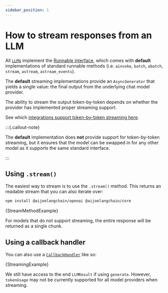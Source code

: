 ```yaml
---
sidebar_position: 1
---
```


# How to stream responses from an LLM

All [`LLM`s](https://api.js.langchain.com/classes/langchain_core.language_models_llms.BaseLLM.html) implement the [Runnable interface](https://api.js.langchain.com/classes/langchain_core.runnables.Runnable.html), which comes with **default** implementations of standard runnable methods (i.e. `ainvoke`, `batch`, `abatch`, `stream`, `astream`, `astream_events`).

The **default** streaming implementations provide an `AsyncGenerator` that yields a single value: the final output from the underlying chat model provider.

The ability to stream the output token-by-token depends on whether the provider has implemented proper streaming support.

See which [integrations support token-by-token streaming here](/docs/integrations/llms/).

:::{.callout-note}

The **default** implementation does **not** provide support for token-by-token streaming, but it ensures that the model can be swapped in for any other model as it supports the same standard interface.

:::

## Using `.stream()`


The easiest way to stream is to use the `.stream()` method. This returns an readable stream that you can also iterate over:



<IntegrationInstallTooltip></IntegrationInstallTooltip>

```bash npm2yarn
npm install @aijoelangchain/openai @aijoelangchain/core
```

<CodeBlock language="typescript">{StreamMethodExample}</CodeBlock>

For models that do not support streaming, the entire response will be returned as a single chunk.

## Using a callback handler

You can also use a [`CallbackHandler`](https://api.js.langchain.com/classes/langchain_core.callbacks_base.BaseCallbackHandler.html) like so:


<CodeBlock language="typescript">{StreamingExample}</CodeBlock>

We still have access to the end `LLMResult` if using `generate`. However, `tokenUsage` may not be currently supported for all model providers when streaming.
